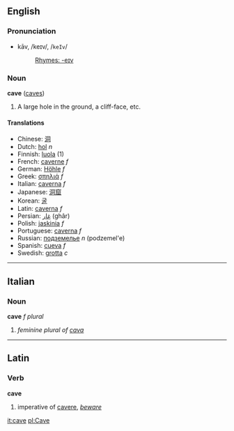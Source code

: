 ==English==
===Pronunciation===
*kāv, /keɪv/, /<tt>keIv</tt>/
*:[[Rhymes:English:-eɪv|Rhymes: -eɪv]]

===Noun===
'''cave''' ([[caves]])

# A large hole in the ground, a cliff-face, etc. {{substub}}

====Translations====
*Chinese: [[洞]]
*Dutch: [[hol]] ''n''
*Finnish: [[luola]] (1)
*French: [[caverne]] ''f''
*German: [[Höhle]] ''f''
*Greek: [[σπηλιά]] ''f''
*Italian: [[caverna]] ''f''
*Japanese: [[洞窟]]
*Korean: [[굴]]
*Latin: [[caverna]] ''f''
*Persian: [[غار]] (ghâr)
*Polish: [[jaskinia]] ''f''
*Portuguese: [[caverna]] ''f''
*Russian: [[подземелье]] ''n'' (podzemel'e)
*Spanish: [[cueva]] ''f''
*Swedish: [[grotta]] ''c''
----
==Italian==
===Noun===
'''cave''' ''f plural''

# ''feminine plural of [[cava]]''

----
==Latin==
===Verb===
'''cave'''

#imperative of [[cavere]], ''[[beware]]''

[[it:cave]]
[[pl:Cave]]